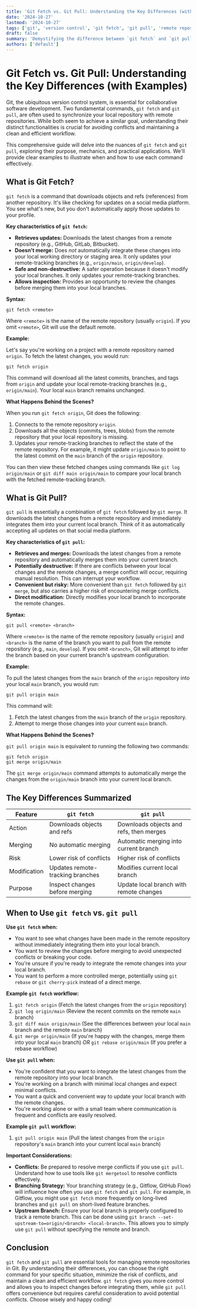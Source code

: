 ```yaml
---
title: 'Git Fetch vs. Git Pull: Understanding the Key Differences (with Examples)'
date: '2024-10-27'
lastmod: '2024-10-27'
tags: ['git', 'version control', 'git fetch', 'git pull', 'remote repositories', 'command line']
draft: false
summary: 'Demystifying the difference between `git fetch` and `git pull` in Git. Learn when to use each command, how they work, and see practical examples to improve your Git workflow.'
authors: ['default']
---
```


# Git Fetch vs. Git Pull: Understanding the Key Differences (with Examples)

Git, the ubiquitous version control system, is essential for collaborative software development. Two fundamental commands, `git fetch` and `git pull`, are often used to synchronize your local repository with remote repositories. While both seem to achieve a similar goal, understanding their distinct functionalities is crucial for avoiding conflicts and maintaining a clean and efficient workflow.

This comprehensive guide will delve into the nuances of `git fetch` and `git pull`, exploring their purpose, mechanics, and practical applications. We'll provide clear examples to illustrate when and how to use each command effectively.

## What is Git Fetch?

`git fetch` is a command that downloads objects and refs (references) from another repository. It's like checking for updates on a social media platform. You see what's new, but you don't automatically apply those updates to your profile.

**Key characteristics of `git fetch`:**

- **Retrieves updates:** Downloads the latest changes from a remote repository (e.g., GitHub, GitLab, Bitbucket).
- **Doesn't merge:** Does _not_ automatically integrate these changes into your local working directory or staging area. It only updates your remote-tracking branches (e.g., `origin/main`, `origin/develop`).
- **Safe and non-destructive:** A safer operation because it doesn't modify your local branches. It only updates your remote-tracking branches.
- **Allows inspection:** Provides an opportunity to review the changes before merging them into your local branches.

**Syntax:**

```plaintext
git fetch <remote>
```

Where `<remote>` is the name of the remote repository (usually `origin`). If you omit `<remote>`, Git will use the default remote.

**Example:**

Let's say you're working on a project with a remote repository named `origin`. To fetch the latest changes, you would run:

```plaintext
git fetch origin
```

This command will download all the latest commits, branches, and tags from `origin` and update your local remote-tracking branches (e.g., `origin/main`). Your local `main` branch remains unchanged.

**What Happens Behind the Scenes?**

When you run `git fetch origin`, Git does the following:

1.  Connects to the remote repository `origin`.
2.  Downloads all the objects (commits, trees, blobs) from the remote repository that your local repository is missing.
3.  Updates your remote-tracking branches to reflect the state of the remote repository. For example, it might update `origin/main` to point to the latest commit on the `main` branch of the `origin` repository.

You can then view these fetched changes using commands like `git log origin/main` or `git diff main origin/main` to compare your local branch with the fetched remote-tracking branch.

## What is Git Pull?

`git pull` is essentially a combination of `git fetch` followed by `git merge`. It downloads the latest changes from a remote repository and immediately integrates them into your current local branch. Think of it as automatically accepting all updates on that social media platform.

**Key characteristics of `git pull`:**

- **Retrieves and merges:** Downloads the latest changes from a remote repository and automatically merges them into your current branch.
- **Potentially destructive:** If there are conflicts between your local changes and the remote changes, a merge conflict will occur, requiring manual resolution. This can interrupt your workflow.
- **Convenient but risky:** More convenient than `git fetch` followed by `git merge`, but also carries a higher risk of encountering merge conflicts.
- **Direct modification:** Directly modifies your local branch to incorporate the remote changes.

**Syntax:**

```plaintext
git pull <remote> <branch>
```

Where `<remote>` is the name of the remote repository (usually `origin`) and `<branch>` is the name of the branch you want to pull from the remote repository (e.g., `main`, `develop`). If you omit `<branch>`, Git will attempt to infer the branch based on your current branch's upstream configuration.

**Example:**

To pull the latest changes from the `main` branch of the `origin` repository into your local `main` branch, you would run:

```plaintext
git pull origin main
```

This command will:

1.  Fetch the latest changes from the `main` branch of the `origin` repository.
2.  Attempt to merge those changes into your current `main` branch.

**What Happens Behind the Scenes?**

`git pull origin main` is equivalent to running the following two commands:

```plaintext
git fetch origin
git merge origin/main
```

The `git merge origin/main` command attempts to automatically merge the changes from the `origin/main` branch into your current local branch.

## The Key Differences Summarized

| Feature      | `git fetch`                      | `git pull`                              |
| ------------ | -------------------------------- | --------------------------------------- |
| Action       | Downloads objects and refs       | Downloads objects and refs, then merges |
| Merging      | No automatic merging             | Automatic merging into current branch   |
| Risk         | Lower risk of conflicts          | Higher risk of conflicts                |
| Modification | Updates remote-tracking branches | Modifies current local branch           |
| Purpose      | Inspect changes before merging   | Update local branch with remote changes |

## When to Use `git fetch` vs. `git pull`

**Use `git fetch` when:**

- You want to see what changes have been made in the remote repository without immediately integrating them into your local branch.
- You want to review the changes before merging to avoid unexpected conflicts or breaking your code.
- You're unsure if you're ready to integrate the remote changes into your local branch.
- You want to perform a more controlled merge, potentially using `git rebase` or `git cherry-pick` instead of a direct merge.

**Example `git fetch` workflow:**

1.  `git fetch origin` (Fetch the latest changes from the `origin` repository)
2.  `git log origin/main` (Review the recent commits on the remote `main` branch)
3.  `git diff main origin/main` (See the differences between your local `main` branch and the remote `main` branch)
4.  `git merge origin/main` (If you're happy with the changes, merge them into your local `main` branch) _OR_ `git rebase origin/main` (If you prefer a rebase workflow)

**Use `git pull` when:**

- You're confident that you want to integrate the latest changes from the remote repository into your local branch.
- You're working on a branch with minimal local changes and expect minimal conflicts.
- You want a quick and convenient way to update your local branch with the remote changes.
- You're working alone or with a small team where communication is frequent and conflicts are easily resolved.

**Example `git pull` workflow:**

1.  `git pull origin main` (Pull the latest changes from the `origin` repository's `main` branch into your current local `main` branch)

**Important Considerations:**

- **Conflicts:** Be prepared to resolve merge conflicts if you use `git pull`. Understand how to use tools like `git mergetool` to resolve conflicts effectively.
- **Branching Strategy:** Your branching strategy (e.g., Gitflow, GitHub Flow) will influence how often you use `git fetch` and `git pull`. For example, in Gitflow, you might use `git fetch` more frequently on long-lived branches and `git pull` on short-lived feature branches.
- **Upstream Branch:** Ensure your local branch is properly configured to track a remote branch. This can be done using `git branch --set-upstream-to=origin/<branch> <local-branch>`. This allows you to simply use `git pull` without specifying the remote and branch.

## Conclusion

`git fetch` and `git pull` are essential tools for managing remote repositories in Git. By understanding their differences, you can choose the right command for your specific situation, minimize the risk of conflicts, and maintain a clean and efficient workflow. `git fetch` gives you more control and allows you to inspect changes before integrating them, while `git pull` offers convenience but requires careful consideration to avoid potential conflicts. Choose wisely and happy coding!
